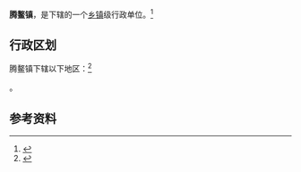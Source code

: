 {{中国乡级行政区|21/03/81/118/000}}

'''腾鳌镇'''，是{{PRC admin/fullname|21/03/81/118/000|3}}下辖的一个[[乡镇|乡镇]]级行政单位。<ref>{{PRC admin/ref sgc|{{PRC admin/parent|21/03/81/118/000}}}}</ref>

== 行政区划 ==

腾鳌镇下辖以下地区：<ref>{{PRC admin/ref sgc|21/03/81/118/000}}</ref>

{{PRC admin/children|21/03/81/118/000}}。

== 参考资料 ==

{{reflist}}

{{行政区划小作品}}
{{PRC admin/navcat|21/03/81/118/000}}